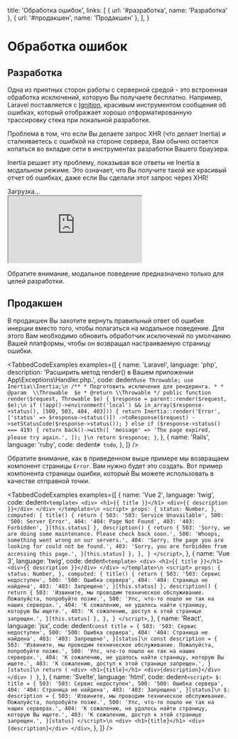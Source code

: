 
  title: 'Обработка ошибок',
  links: [
    { url: '#разработка', name: 'Разработка' },
    { url: '#продакшен', name: 'Продакшен' },
  ],
}

# Обработка ошибок

## Разработка

Одна из приятных сторон работы с серверной средой - это встроенная обработка исключений, которую Вы получаете бесплатно. Например, Laravel поставляется с [Ignition](https://github.com/facade/ignition), красивым инструментом сообщения об ошибках, который отображает хорошо отформатированную трассировку стека при локальной разработке.

Проблема в том, что если Вы делаете запрос XHR (что делает Inertia) и сталкиваетесь с ошибкой на стороне сервера, Вам обычно остается копаться во вкладке сети в инструментах разработки Вашего браузера.

Inertia решает эту проблему, показывая все ответы не Inertia в модальном режиме. Это означает, что Вы получите такой же красивый отчет об ошибках, даже если Вы сделали этот запрос через XHR!

<div className="my-6 relative rounded overflow-hidden bg-gray-500" style={{ paddingTop: '80.5%' }}>
  <div className="absolute inset-0 w-full h-full flex items-center justify-center text-sm">Загрузка&hellip;</div>
  <iframe
    className="absolute inset-0 w-full h-full"
    src="https://player.vimeo.com/video/363562630?autoplay=1&loop=1&muted=1&background=1"
  ></iframe>
</div>

<Notice>Обратите внимание, модальное поведение предназначено только для целей разработки.</Notice>

## Продакшен

В продакшен Вы захотите вернуть правильный ответ об ошибке инерции вместо того, чтобы полагаться на модальное поведение. Для этого Вам необходимо обновить обработчик исключений по умолчанию Вашей платформы, чтобы он возвращал настраиваемую страницу ошибки.

<TabbedCodeExamples
  examples={[
    {
      name: 'Laravel',
      language: 'php',
      description: 'Расширить метод render() в Вашем приложении App\\Exceptions\\Handler.php.',
      code: dedent`
        use Throwable;
        use Inertia\\Inertia;\n
        /**
         * Подготовить исключение для рендеринга.
         *
         * @param  \\Throwable  $e
         * @return \\Throwable
         */
        public function render($request, Throwable $e)
        {
            $response = parent::render($request, $e);\n
            if (!app()->environment('local') && in_array($response->status(), [500, 503, 404, 403])) {
                return Inertia::render('Error', ['status' => $response->status()])
                    ->toResponse($request)
                    ->setStatusCode($response->status());
            } else if ($response->status() === 419) {
                return back()->with([
                    'message' => 'The page expired, please try again.',
                ]);
            }\n
            return $response;
        }
      `,
    },
    {
      name: 'Rails',
      language: 'ruby',
      code: dedent`
        # todo
      `,
    },
  ]}
/>

Обратите внимание, как в приведенном выше примере мы возвращаем компонент страницы `Error`. Вам нужно будет это создать. Вот пример компонента страницы ошибки, который Вы можете использовать в качестве отправной точки.

<TabbedCodeExamples
  examples={[
    {
      name: 'Vue 2',
      language: 'twig',
      code: dedent`
        <template>
          <div>
            <h1>{{ title }}</h1>
            <div>{{ description }}</div>
          </div>
        </template>\n
        <script>
          props: {
            status: Number,
          },
          computed: {
            title() {
              return {
                503: '503: Service Unavailable',
                500: '500: Server Error',
                404: '404: Page Not Found',
                403: '403: Forbidden',
              }[this.status]
            },
            description() {
              return {
                503: 'Sorry, we are doing some maintenance. Please check back soon.',
                500: 'Whoops, something went wrong on our servers.',
                404: 'Sorry, the page you are looking for could not be found.',
                403: 'Sorry, you are forbidden from accessing this page.',
              }[this.status]
            },
          },
        }
        </script>
      `,
    },
    {
      name: 'Vue 3',
      language: 'twig',
      code: dedent`
        <template>
          <div>
            <h1>{{ title }}</h1>
            <div>{{ description }}</div>
          </div>
        </template>\n
        <script>
          props: {
            status: Number,
          },
          computed: {
            title() {
              return {
                503: '503: Сервис недоступен',
                500: '500: Ошибка сервера',
                404: '404: Страница не найдена',
                403: '403: Запрещено',
              }[this.status]
            },
            description() {
              return {
                503: 'Извините, мы проводим техническое обслуживание. Пожалуйста, попробуйте позже.',
                500: 'Упс, что-то пошло не так на наших серверах.',
                404: 'К сожалению, не удалось найти страницу, которую Вы ищете.',
                403: 'К сожалению, доступ к этой странице запрещен.',
              }[this.status]
            },
          },
        }
        </script>
      `,
    },
    {
      name: 'React',
      language: 'jsx',
      code: dedent`
          const title = {
            503: '503: Сервис недоступен',
            500: '500: Ошибка сервера',
            404: '404: Страница не найдена',
            403: '403: Запрещено',
          }[status]\n
          const description = {
            503: 'Извините, мы проводим техническое обслуживание. Пожалуйста, попробуйте позже.',
            500: 'Упс, что-то пошло не так на наших серверах.',
            404: 'К сожалению, не удалось найти страницу, которую Вы ищете.',
            403: 'К сожалению, доступ к этой странице запрещен.',
          }[status]\n
          return (
            <div>
              <h1>{title}</h1>
              <div>{description}</div>
            </div>
          )
        }
      `,
    },
    {
      name: 'Svelte',
      language: 'html',
      code: dedent`
        <script>
          $: title = {
            503: '503: Сервис недоступен',
            500: '500: Ошибка сервера',
            404: '404: Страница не найдена',
            403: '403: Запрещено',
          }[status]\n
          $: description = {
            503: 'Извините, мы проводим техническое обслуживание. Пожалуйста, попробуйте позже.',
            500: 'Упс, что-то пошло не так на наших серверах.',
            404: 'К сожалению, не удалось найти страницу, которую Вы ищете.',
            403: 'К сожалению, доступ к этой странице запрещен.',
          }[status]
        </script>\n
        <div>
          <h1>{title}</h1>
          <div>{description}</div>
        </div>
      `,
    },
  ]}
/>
